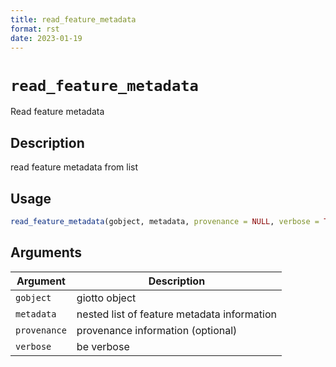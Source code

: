 ```yaml
--- 
title: read_feature_metadata 
format: rst 
date: 2023-01-19 
--- 
```

# `read_feature_metadata`

Read feature metadata


## Description

read feature metadata from list


## Usage

```r
read_feature_metadata(gobject, metadata, provenance = NULL, verbose = TRUE)
```


## Arguments

Argument      |Description
------------- |----------------
`gobject`     |     giotto object
`metadata`     |     nested list of feature metadata information
`provenance`     |     provenance information (optional)
`verbose`     |     be verbose


